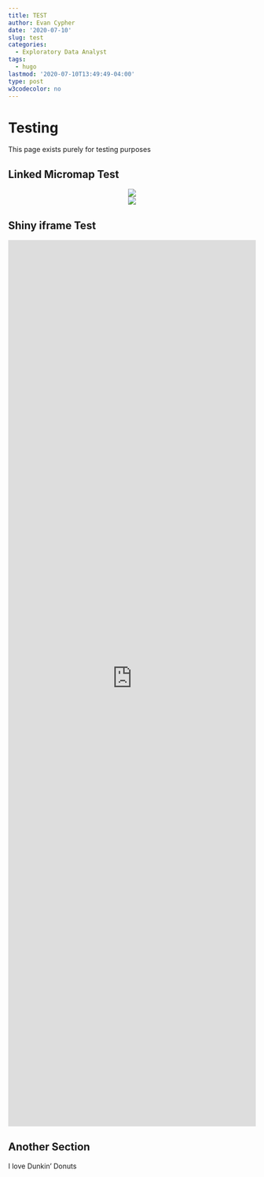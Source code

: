 ```yaml
---
title: TEST
author: Evan Cypher
date: '2020-07-10'
slug: test
categories:
  - Exploratory Data Analyst
tags:
  - hugo
lastmod: '2020-07-10T13:49:49-04:00'
type: post
w3codecolor: no
---
```


# Testing

This page exists purely for testing purposes

## Linked Micromap Test

<center>![](https://img.rankedboost.com/wp-content/plugins/pokemon-sword-shield/assets/pokemon-images-shiny/Shiny-Wooper.png)</center>

<center>![](https://raw.githubusercontent.com/ecypher/ecypher.github.io/master/images/Dunkin_Linked_MicromapST.png)</center>


## Shiny iframe Test

<iframe height="1800" width="100%" frameborder="no" src="https://antoinesoetewey.shinyapps.io/statistics-201/"> </iframe>

## Another Section

I love Dunkin' Donuts
